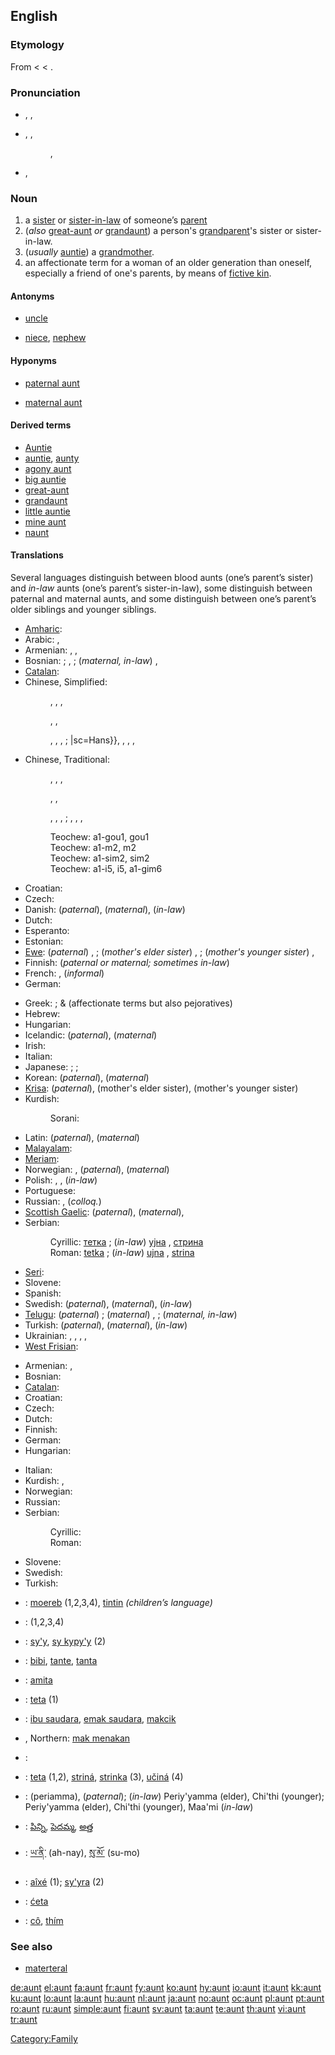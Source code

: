 ==English==

===Etymology===
From {{etyl|enm}} < {{etyl|fro}} {{term|ante|lang=fro}} < {{etyl|la}} {{term|amita||father's sister|lang=la}}.

===Pronunciation===
* {{a|RP|US}} {{enPR|änt}}, {{IPA|/ɑ:nt/}}, {{SAMPA|/A:nt/}}
*: {{rhymes|ænt}}
*: {{homophones|ant}}
* {{a|Australia|northern UK|US}} {{enPR|ănt}}, {{IPA|/ænt/}}, {{SAMPA|/{nt/}}
*: {{audio|en-us-aunt.ogg|Audio (US)}}, {{audio|en-us-aunt-2.ogg|Audio (US)}}
*: {{rhymes|ɑːnt}}
*: {{homophones|aren't}} {{qualifier|in [[non-rhotic]] accents}}
* {{a|Canada}} {{IPA|/ænt/}}, {{a|[[Maritimes]]}} {{IPA|/ɒnt/}}

===Noun===
{{en-noun}}

# a [[sister]] or [[sister-in-law]] of someone’s [[parent]]
# (''also'' [[great-aunt]] ''or'' [[grandaunt]]) a person's [[grandparent]]'s sister or sister-in-law.
# (''usually'' [[auntie]]) a [[grandmother]].
# an affectionate term for a woman of an older generation than oneself, especially a friend of one's parents, by means of [[fictive kin]].

====Antonyms====
* {{italbrac|with regard to gender}} [[uncle]]
* {{italbrac|with regard to ancestry}} [[niece]], [[nephew]]

====Hyponyms====
* {{italbrac|sister of someone’s father}} [[paternal aunt]]
* {{italbrac|sister of someone’s mother}} [[maternal aunt]]

====Derived terms====
* [[Auntie]]<!--nickname of the BBC-->
* [[auntie]], [[aunty]]
* [[agony aunt]]
* [[big auntie]]
* [[great-aunt]]
* [[grandaunt]]
* [[little auntie]]
* [[mine aunt]]<!--#{{vulgar}} (''cant'') Mine aunt; a bawd or procuress: a title of eminence for the senior dells, who serve for instructresses, midwives, &c. for the [[dell]]s.-->
* [[naunt]]

====Translations====
Several languages distinguish between blood aunts (one’s parent’s sister) and ''in-law'' aunts (one’s parent’s sister-in-law), some distinguish between paternal and maternal aunts, and some distinguish between one’s parent’s older siblings and younger siblings.
{{trans-top|a parent’s sister or sister-in-law}}
* [[Amharic]]: {{tø|am|ኣከስት|tr=ʼakäst|sc=Ethi}}
* Arabic: {{term|عمة|sc=Arab|tr=ʕámma||paternal}}, {{term|خالة|sc=Arab|tr=xāla||maternal}}
* Armenian: {{t+|hy|հորաքույր|tr=horak'uyr|sc=Armn|xs=Armenian}} {{qualifier|paternal}}, {{t+|hy|մորաքույր|tr=morak'uyr|sc=Armn|xs=Armenian}} {{qualifier|maternal}}, {{t-|hy|քեռակին|tr=k'eṙakin|sc=Armn|xs=Armenian}} {{qualifier|in law}}
* Bosnian: {{t-|bs|tetka|f}}; {{italbrac|in-law, paternal}}  {{t-|bs|strina|f}}, {{t-|bs|amidžinca|f}}; (''maternal, in-law'') {{t-|bs|ujna|f}}, {{t-|bs|daidžinca|f}}
* [[Catalan]]: {{t-|ca|tia||f}}
* Chinese, Simplified:
*: {{sense|father's sister}} {{t-|cmn|姑|tr=gū|sc=Hans|xs=Mandarin}}, {{t|cmn|姑妈|tr=gūmā|sc=Hans|xs=Mandarin}}, {{t|cmn|姑姑|tr=gūgu|sc=Hans|xs=Mandarin}}, {{t|cmn|姑母|tr=gūmǔ|sc=Hans|xs=Mandarin}}
*: {{sense|father’s elder brother’s wife}} {{t-|cmn|伯母|tr=bómǔ|sc=Hans|xs=Mandarin}}
*: {{sense|father’s younger brother’s wife}} {{t-|cmn|叔母|tr=shúmǔ|sc=Hans|xs=Mandarin}}, {{t|cmn|婶母|tr=shěnmǔ|sc=Hans|xs=Mandarin}}, {{t|cmn|婶婶|tr=shěnshen|sc=Hans|xs=Mandarin}}
*: {{sense|maternal}} {{t-|cmn|姨|tr=yí|sc=Hans|xs=Mandarin}}, {{t|cmn|姨妈|tr=yímā|sc=Hans|xs=Mandarin}}, {{t-|cmn|阿姨|tr=āyí|sc=Hans|xs=Mandarin}}, {{t|cmn|姨母|tr=yímǔ|sc=Hans|xs=Mandarin}}; {{sense|in-law}} |sc=Hans}}, {{t|cmn|舅母|tr=jiùmǔ|sc=Hans|xs=Mandarin}}, {{t|cmn|舅妈|tr=jiùmā|sc=Hans|xs=Mandarin}}, {{t|cmn|妗母|tr=jìnmǔ|sc=Hans|xs=Mandarin}}, {{t-|cmn|妗|tr=jìn|sc=Hans|xs=Mandarin}}
* Chinese, Traditional:
*: {{sense|father's sister}} {{t-|cmn|姑|tr=gū|sc=Hant|xs=Mandarin}}, {{t|cmn|姑媽|tr=gūmā|sc=Hant|xs=Mandarin}}, {{t|cmn|姑姑|tr=gūgu|sc=Hant|xs=Mandarin}}, {{t|cmn|姑母|tr=gūmǔ|sc=Hant|xs=Mandarin}}
*: {{sense|father’s elder brother’s wife}} {{t-|cmn|伯母|tr=bómǔ|sc=Hant|xs=Mandarin}}
*: {{sense|father’s younger brother’s wife}} {{t-|cmn|叔母|tr=shúmǔ|sc=Hant|xs=Mandarin}}, {{t|cmn|嬸母|tr=shěnmǔ|sc=Hant|xs=Mandarin}}, {{t|cmn|嬸嬸|tr=shěnshen|sc=Hant|xs=Mandarin}}
*: {{sense|maternal}} {{t-|cmn|姨|tr=yí|sc=Hant|xs=Mandarin}}, {{t|cmn|姨媽|tr=yímā|sc=Hant|xs=Mandarin}}, {{t-|cmn|阿姨|tr=āyí|sc=Hant|xs=Mandarin}}, {{t|cmn|姨母|tr=yímǔ|sc=Hant|xs=Mandarin}}; {{sense|in-law}} {{t|cmn|舅母|tr=jiùmǔ|sc=Hant|xs=Mandarin}}, {{t|cmn|舅媽|tr=jiùmā|sc=Hant|xs=Mandarin}}, {{t|cmn|妗母|tr=jìnmǔ|sc=Hant|xs=Mandarin}}, {{t-|cmn|妗|tr=jìn|sc=Hant|xs=Mandarin}}
*: Teochew: {{sense|father's sister}} a1-gou1, gou1
*: Teochew: {{sense|father's elder brother's wife}} a1-m2, m2
*: Teochew: {{sense|father's younger brother's wife}} a1-sim2, sim2
*: Teochew: {{sense|maternal}} a1-i5, i5, a1-gim6 {{sense|in-law}}
* Croatian: {{t+|hr|tetka|f}}
* Czech: {{t+|cs|teta|f}}
* Danish: {{t-|da|faster}} (''paternal''), {{t-|da|moster}} (''maternal''), {{t-|da|tante}} (''in-law'')
* Dutch: {{t+|nl|tante|f}}
* Esperanto: {{t-|eo|onklino|xs=Esperanto}}
* Estonian: {{t|et|tädi}}
* [[Ewe]]: (''paternal'') {{tø|ee|tasi}}, {{tø|ee|te}}; (''mother's elder sister'') {{tø|ee|dagã}}, {{tø|ee|nɔgã}}; (''mother's younger sister'') {{tø|ee|daɖia}}, {{tø|ee|nɔɖi}}
* Finnish: {{t+|fi|täti}} (''paternal or maternal; sometimes in-law'')
* French: {{t+|fr|tante|f}}, {{t+|fr|tatie|f}} (''informal'')
* German: {{t+|de|Tante|f}}
{{trans-mid}}
* Greek: {{t+|el|θεία|f|tr=theía|sc=Grek}}; {{t|el|θεια|f|tr=theia|sc=Grek}} & {{t|el|θείτσα|f|tr=theítsa|sc=Grek}} (affectionate terms but also pejoratives)
* Hebrew: {{he-translation|דודה|dóda|wv=דּוֹדָה}} {{f}}
* Hungarian: {{t+|hu|nagynéni}}
* Icelandic: {{t+|is|föðursystir|f}} (''paternal''), {{t+|is|móðursystir|f}} (''maternal'')
* Irish: {{t|ga|aintín|f|xs=Irish}}
* Italian: {{t+|it|zia|f}}
* Japanese: {{t+|ja|おば|tr=oba|sc=Jpan}}; {{sense|younger than one’s parent}} {{t+|ja|叔母|tr=おば, oba|sc=Jpan}}; {{sense|older than one’s parent}} {{t+|ja|伯母|tr=おば, oba|sc=Jpan}}
* Korean: {{t+|ko|고모|tr=gomo|sc=Hang}} (''paternal''), {{t+|ko|이모|tr=imo|sc=Hang}} (''maternal'')
* [[Krisa]]: {{tø|ksi|wini|xs=Krisa}} (''paternal''),  {{tø|ksi|moni baʼ|xs=Krisa}} (mother's elder sister), {{tø|ksi|moni pung|xs=Krisa}} (mother's younger sister)
* Kurdish:
*: Sorani: {{t|ku|پوور|tr=pûr|sc=ku-Arab}}
* Latin: {{t+|la|amita}} (''paternal''), {{t+|la|matertera}} (''maternal'')
* [[Malayalam]]: {{t|ml|അമ്മായി|tr=ammayi|xs=Malayalam}}
* [[Meriam]]: {{tø|ulk|apu|xs=Meriam}}
* Norwegian: {{t+|no|tante|m|f}}, {{t-|no|faster|m|f}} (''paternal''), {{t-|no|moster|m|f}} (''maternal'')
* Polish: {{t+|pl|ciotka|f}}, {{t+|pl|ciocia|f}}, {{t|pl|stryjenka|f}} (''in-law'')
* Portuguese: {{t+|pt|tia|f}}
* Russian: {{t+|ru|тётя|f|tr=tjótja|sc=Cyrl}}, {{t+|ru|тётка|f|tr=tjótka|sc=Cyrl}} (''colloq.'')
* [[Scottish Gaelic]]: {{t-|gd|piuthar-athar|f|xs=Scottish Gaelic}} (''paternal''), {{t-|gd|piuthar-màthar|f|xs=Scottish Gaelic}} (''maternal''), {{t-|gd|antaidh|f|xs=Scottish Gaelic}}
* Serbian:
*: Cyrillic: [[тетка]] {{f}}; (''in-law'') [[ујна]] {{f}}, [[стрина]] {{f}}
*: Roman: [[tetka]] {{f}}; (''in-law'') [[ujna]] {{f}}, [[strina]] {{f}}
* [[Seri]]: {{tø|sei|aac|xs=Seri}}
* Slovene: {{t+|sl|teta|f}}
* Spanish: {{t+|es|tía|f}}
* Swedish: {{t+|sv|faster|c}} (''paternal''), {{t+|sv|moster|c}} (''maternal''), {{t+|sv|tant|c}} (''in-law'')
* [[Telugu]]: (''paternal'') {{t|te|అత్త|tr=aththa|sc=Telu}}; (''maternal'') {{t|te|పిన్ని|tr=pinni|sc=Telu}}, {{t|te|పెదమ్మ|tr=pedamma|sc=Telu}}; (''maternal, in-law'') {{t|te|అత్త|sc=Telu}}
* Turkish: {{t+|tr|hala}} (''paternal''), {{t+|tr|teyze}} (''maternal''), {{t+|tr|yenge}} (''in-law'')
* Ukrainian: {{t-|uk|тета|tr=téta|sc=Cyrl|xs=Ukrainian}}, {{t+|uk|тітка|tr=títka|sc=Cyrl|xs=Ukrainian}}, {{t-|uk|тіточка|tr=títočka|sc=Cyrl|xs=Ukrainian}}, {{t-|uk|тьотя|tr=t’ótja|sc=Cyrl|xs=Ukrainian}}, {{t-|uk|цьоця|tr=c’ócja|sc=Cyrl|xs=Ukrainian}}
* [[West Frisian]]: {{t|fy|muoike|c|xs=West Frisian}}
{{trans-bottom}}

{{trans-see|great-aunt or grandaunt|[[great-aunt]] ''or'' [[grandaunt]]}}

{{trans-see|grandmother|[[auntie]] ''or'' [[grandmother]]}}

{{trans-top|affectionate term for an older woman, by means of fictive kin}}
* Armenian: {{t+|hy|հորաքույր|tr=horak'uyr|sc=Armn|xs=Armenian}}, {{t+|hy|մորաքույր|tr=morak'uyr|sc=Armn|xs=Armenian}}
* Bosnian: {{t-|bs|teta|f}}
* [[Catalan]]: {{t-|ca|tia|f}}
* Croatian: {{t-|hr|teta|f}}
* Czech: {{t+|cs|teta|f}}
* Dutch: {{t+|nl|tante|f}}
* Finnish: {{t+|fi|täti}}
* German: {{t+|de|Tante|f}}
* Hungarian: {{t-|hu|néni}}
{{trans-mid}}
* Italian: {{t+|it|zia|f}}
* Kurdish: {{t|ku|خاتۆ|tr=xato|sc=ku-Arab}}, {{t-|ku|خان|tr=xan|sc=ku-Arab}}
* Norwegian: {{t+|no|tante|m|f}}
* Russian: {{qualifier|colloquial}} {{t+|ru|тётя|f|tr=tjótja|sc=Cyrl}}
* Serbian:
*: Cyrillic: {{t|sr|тета|f|sc=Cyrl}}
*: Roman: {{t-|sr|teta|f}}
* Slovene: {{t+|sl|teta|f}}
* Swedish: {{t+|sv|tant|c}}
* Turkish: {{t+|tr|teyze}}
{{trans-bottom}}

{{checktrans-top}}
* {{ttbc|Breton}}: [[moereb]] {{f}} (1,2,3,4), [[tintin]] {{f}} ''(children’s language)''
* {{ttbc|Bulgarian}}: {{t+|bg|леля|f|tr=lelya|sc=Cyrl}} (1,2,3,4)
* {{ttbc|Guaraní}}: [[sy'y]], [[sy kypy'y]] (2)
* {{ttbc|Indonesian}}: [[bibi]], [[tante]], [[tanta]]
* {{ttbc|Interlingua}}: [[amita]]
* {{ttbc|Lithuanian}}: [[teta]] {{f}} (1)
* {{ttbc|Malay}}: [[ibu saudara]], [[emak saudara]], [[makcik]]
{{checktrans-mid}}
* {{ttbc|Malay}}, Northern: [[mak menakan]]
* {{ttbc|Romanian}}: {{t+|ro|mătuşă|f}}
* {{ttbc|Slovak}}: [[teta]] (1,2), [[striná]], [[strinka]] (3), [[učiná]] (4) {{f}}
* {{ttbc|Tamil}}: (periamma), {{t|ta|அத்தை|tr=atth'ai|xs=Tamil}} (''paternal''); (''in-law'') Periy'yamma (elder), Chi'thi (younger); Periy'yamma (elder), Chi'thi (younger), Maa'mi (''in-law'')
* {{ttbc|Telugu}}: [[పిన్ని]], [[పెదమ్మ]], [[అత్త]]
* {{ttbc|Tibetan}}: [[ཡ་ནི་]] (ah-nay), [[སུ་མོ་]] (su-mo)
* {{ttbc|Tupinambá}}: [[aîxé]] (1); [[sy'yra]] (2)
* {{ttbc|Upper Sorbian}}: [[ćeta]]
* {{ttbc|Vietnamese}}: [[cô]], [[thím]]
{{checktrans-bottom}}

===See also===
* [[materteral]]

[[Category:Family]]

[[de:aunt]]
[[el:aunt]]
[[fa:aunt]]
[[fr:aunt]]
[[fy:aunt]]
[[ko:aunt]]
[[hy:aunt]]
[[io:aunt]]
[[it:aunt]]
[[kk:aunt]]
[[ku:aunt]]
[[lo:aunt]]
[[la:aunt]]
[[hu:aunt]]
[[nl:aunt]]
[[ja:aunt]]
[[no:aunt]]
[[oc:aunt]]
[[pl:aunt]]
[[pt:aunt]]
[[ro:aunt]]
[[ru:aunt]]
[[simple:aunt]]
[[fi:aunt]]
[[sv:aunt]]
[[ta:aunt]]
[[te:aunt]]
[[th:aunt]]
[[vi:aunt]]
[[tr:aunt]]